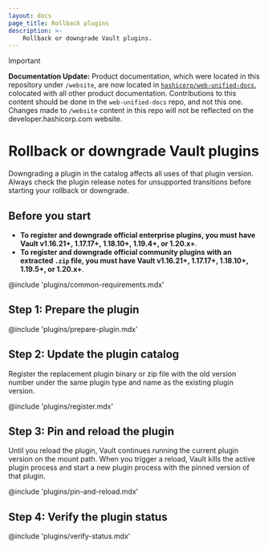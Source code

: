 ```yaml
---
layout: docs
page_title: Rollback plugins
description: >-
    Rollback or downgrade Vault plugins.
---
```


> [!IMPORTANT]  
> **Documentation Update:** Product documentation, which were located in this repository under `/website`, are now located in [`hashicorp/web-unified-docs`](https://github.com/hashicorp/web-unified-docs), colocated with all other product documentation. Contributions to this content should be done in the `web-unified-docs` repo, and not this one. Changes made to `/website` content in this repo will not be reflected on the developer.hashicorp.com website.

# Rollback or downgrade Vault plugins

Downgrading a plugin in the catalog affects all uses of that plugin version.
Always check the plugin release notes for unsupported transitions before
starting your rollback or downgrade.


## Before you start

- **To register and downgrade official enterprise plugins, you must have Vault v1.16.21+,
  1.17.17+, 1.18.10+, 1.19.4+, or 1.20.x+**.
- **To register and downgrade official community plugins with an extracted `.zip` file, you must have
  Vault v1.16.21+, 1.17.17+, 1.18.10+, 1.19.5+, or 1.20.x+**.

@include 'plugins/common-requirements.mdx'


## Step 1: Prepare the plugin

@include 'plugins/prepare-plugin.mdx'


## Step 2: Update the plugin catalog

Register the replacement plugin binary or zip file with the old version number
under the same plugin type and name as the existing plugin version.

@include 'plugins/register.mdx'


## Step 3: Pin and reload the plugin

Until you reload the plugin, Vault continues running the current plugin version
on the mount path. When you trigger a reload, Vault kills the active plugin
process and start a new plugin process with the pinned version of that plugin.

@include 'plugins/pin-and-reload.mdx'


## Step 4: Verify the plugin status

@include 'plugins/verify-status.mdx'
